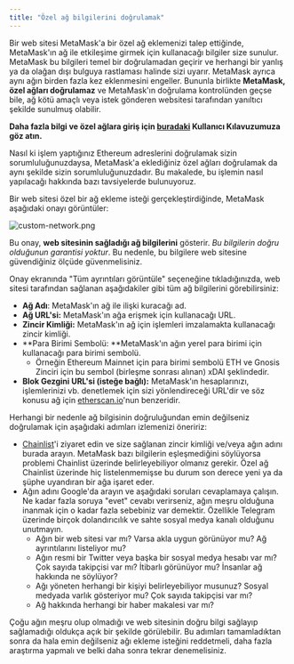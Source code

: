 ```yaml
---
title: "Özel ağ bilgilerini doğrulamak"
---
```


Bir web sitesi MetaMask'a bir özel ağ eklemenizi talep ettiğinde, MetaMask'ın ağ ile etkileşime girmek için kullanacağı bilgiler size sunulur. MetaMask bu bilgileri temel bir doğrulamadan geçirir ve herhangi bir yanlış ya da olağan dışı bulguya rastlaması halinde sizi uyarır. MetaMask ayrıca aynı ağın birden fazla kez eklenmesini engeller. Bununla birlikte **MetaMask, özel ağları doğrulamaz** ve MetaMask'ın doğrulama kontrolünden geçse bile, ağ kötü amaçlı veya istek gönderen websitesi tarafından yanıltıcı şekilde sunulmuş olabilir.

**Daha fazla bilgi ve özel ağlara giriş için [buradaki](/networks-and-sidechains/managing-networks/user-guide-custom-networks-and-sidechains) Kullanıcı Kılavuzumuza göz atın.**

Nasıl ki işlem yaptığınız Ethereum adreslerini doğrulamak sizin sorumluluğunuzdaysa, MetaMask'a eklediğiniz özel ağları doğrulamak da aynı şekilde sizin sorumluluğunuzdadır. Bu makalede, bu işlemin nasıl yapılacağı hakkında bazı tavsiyelerde bulunuyoruz.

Bir web sitesi özel bir ağ ekleme isteği gerçekleştirdiğinde, MetaMask aşağıdaki onayı görüntüler:

<div class="center-container">
  <div class="img-medium">
    <img
      src={
        require("../../../../../../img/i18n/legacy/custom-network.png").default
      }
      alt="custom-network.png"
    />
  </div>
</div>

Bu onay, **web sitesinin sağladığı ağ bilgilerini** gösterir. _Bu bilgilerin doğru olduğunun garantisi yoktur_. Bu nedenle, bu bilgilere web sitesine güvendiğiniz ölçüde güvenmelisiniz.

Onay ekranında "Tüm ayrıntıları görüntüle" seçeneğine tıkladığınızda, web sitesi tarafından sağlanan aşağıdakiler gibi tüm ağ bilgilerini görebilirsiniz:

- **Ağ Adı**: MetaMask'ın ağ ile ilişki kuracağı ad.
- **Ağ URL'si:** MetaMask'ın ağa erişmek için kullanacağı URL.
- **Zincir Kimliği:** MetaMask'ın ağ için işlemleri imzalamakta kullanacağı zincir kimliği.
- **Para Birimi Sembolü: **MetaMask'ın ağın yerel para birimi için kullanacağı para birimi sembolü.
  - Örneğin Ethereum Mainnet için para birimi sembolü ETH ve Gnosis Zinciri için bu sembol (birleşme sonrası alınan) xDAI şeklindedir.
- **Blok Gezgini URL'si (isteğe bağlı):** MetaMask'ın hesaplarınızı, işlemlerinizi vb. denetlemek için sizi yönlendireceği URL'dir ve söz konusu ağ için [etherscan.io](https://etherscan.io)'nun benzeridir.

Herhangi bir nedenle ağ bilgisinin doğruluğundan emin değilseniz doğrulamak için aşağıdaki adımları izlemenizi öneririz:

- [Chainlist](https://chainlist.wtf/)'i ziyaret edin ve size sağlanan zincir kimliği ve/veya ağın adını burada arayın. MetaMask bazı bilgilerin eşleşmediğini söylüyorsa problemi Chainlist üzerinde belirleyebiliyor olmanız gerekir. Özel ağ Chainlist üzerinde hiç listelenmemişse bu durum son derece yeni ya da şüphe uyandıran bir ağa işaret eder.
- Ağın adını Google'da arayın ve aşağıdaki soruları cevaplamaya çalışın. Ne kadar fazla soruya "evet" cevabı verirseniz, ağın meşru olduğuna inanmak için o kadar fazla sebebiniz var demektir. Özellikle Telegram üzerinde birçok dolandırıcılık ve sahte sosyal medya kanalı olduğunu unutmayın.
  - Ağın bir web sitesi var mı? Varsa akla uygun görünüyor mu? Ağ ayrıntılarını listeliyor mu?
  - Ağın resmi bir Twitter veya başka bir sosyal medya hesabı var mı? Çok sayıda takipçisi var mı? İtibarlı görünüyor mu? İnsanlar ağ hakkında ne söylüyor?
  - Ağı yöneten herhangi bir kişiyi belirleyebiliyor musunuz? Sosyal medyada varlık gösteriyor mu? Çok sayıda takipçisi var mı?
  - Ağ hakkında herhangi bir haber makalesi var mı?

Çoğu ağın meşru olup olmadığı ve web sitesinin doğru bilgi sağlayıp sağlamadığı oldukça açık bir şekilde görülebilir. Bu adımları tamamladıktan sonra da hala emin değilseniz ağı ekleme isteğini reddetmeli, daha fazla araştırma yapmalı ve belki daha sonra tekrar denemelisiniz.
